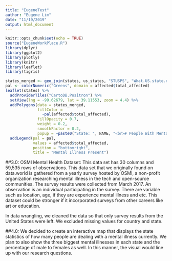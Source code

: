 ```yaml
---
title: "EugeneTest"
author: "Eugene Lim"
date: "11/19/2019"
output: html_document
---
```


```r
knitr::opts_chunk$set(echo = TRUE)
source("EugeneWorkPlace.R")
library(dplyr)
library(ggplot2)
library(plotly)
library(knitr)
library(leaflet)
library(tigris)
```

```r
states_merged <- geo_join(states, us_states, "STUSPS", "What.US.state.or.territory.do.you.live.in")  
pal <- colorNumeric("Greens", domain = affected$total_affected)
leaflet(states) %>%
  addProviderTiles("CartoDB.Positron") %>%
  setView(lng = -99.62679, lat = 39.11553, zoom = 4.4) %>%
  addPolygons(data = states_merged,
              fillColor = 
                ~pal(affected$total_affected),
              fillOpacity = 0.7,
              weight = 0.2,
              smoothFactor = 0.2,
              popup = ~paste0("State: ", NAME, "<br># People With Mental Illness: ", affected$total_affected)) %>%
  addLegend(pal = pal,
            values = affected$total_affected,
            position = "bottomright",
            title = "Mental Illness Present")
```

##3.0:
OSMI Mental Health Dataset: This data set has 30 columns and 59,535 rows of observations. This data set that we originally found on data.world is gathered from a yearly survey hosted by OSMI, a non-profit organization researching mental illness in the tech and open-source communities. The survey results were collected from March 2017. An observation is an individual participating in the survey. There are variable such as location, age, if they are experience mental illness and etc. This dataset could be stronger if it incorporated surveys from other careers like art or education. 

In data wrangling, we cleaned the data so that only survey results from the United States were left. We excluded missing values for country and state. 


##4.0: 
We decided to create an interactive map that displays the state statistics of how many people are dealing with a mental illness currently. We plan to also show the three biggest mental illnesses in each state and the percentage of male to females as well. In this manner, the visual would line up with our research questions.

